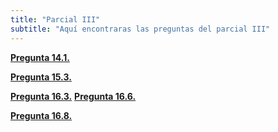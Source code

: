 ```yaml
---
title: "Parcial III"
subtitle: "Aquí encontraras las preguntas del parcial III"
---
```


  **[Pregunta 14.1.](https://austriamax.github.io/austriamax.probaP.github.io/P14_1.html)**
  
  **[Pregunta 15.3.](https://austriamax.github.io/austriamax.probaP.github.io/P15_3.html)**
  
  **[Pregunta 16.3.](https://austriamax.github.io/austriamax.probaP.github.io/P16_3.html)**
  **[Pregunta 16.6.](https://austriamax.github.io/austriamax.probaP.github.io/P16_6.html)**
  
  **[Pregunta 16.8.](https://austriamax.github.io/austriamax.probaP.github.io/P16_8.html)**
  
  